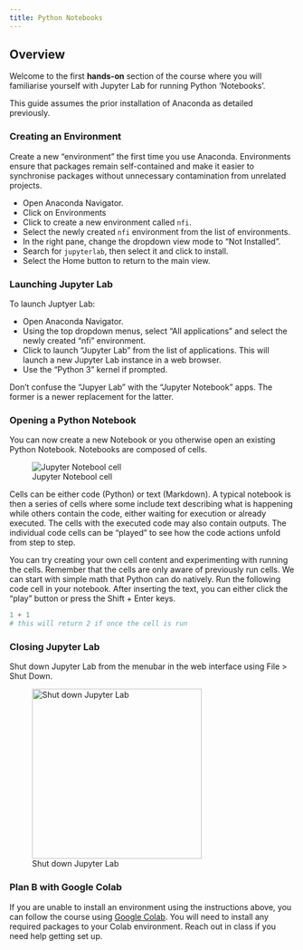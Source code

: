 ```yaml
---
title: Python Notebooks
---
```


## Overview

Welcome to the first **hands-on** section of the course where you will familiarise yourself with Jupyter Lab for running Python 'Notebooks'.

This guide assumes the prior installation of Anaconda as detailed previously.

### Creating an Environment

Create a new "environment" the first time you use Anaconda. Environments ensure that packages remain self-contained and make it easier to synchronise packages without unnecessary contamination from unrelated projects.

- Open Anaconda Navigator.
- Click on Environments
- Click to create a new environment called `nfi`.
- Select the newly created `nfi` environment from the list of environments.
- In the right pane, change the dropdown view mode to "Not Installed".
- Search for `jupyterlab`, then select it and click to install.
- Select the Home button to return to the main view.

### Launching Jupyter Lab

To launch Juptyer Lab:

- Open Anaconda Navigator.
- Using the top dropdown menus, select "All applications" and select the newly created "nfi" environment.
- Click to launch "Jupyter Lab" from the list of applications. This will launch a new Jupyter Lab instance in a web browser.
- Use the "Python 3" kernel if prompted.

::: {.callout-tip}
Don't confuse the "Jupyer Lab" with the "Jupyter Notebook" apps. The former is a newer replacement for the latter.
:::

### Opening a Python Notebook

You can now create a new Notebook or you otherwise open an existing Python Notebook. Notebooks are composed of cells.

![Jupyter Notebool cell](./images/jupyter-cell.png)

Cells can be either code (Python) or text (Markdown). A typical notebook is then a series of cells where some include text describing what is happening while others contain the code, either waiting for execution or already executed. The cells with the executed code may also contain outputs. The individual code cells can be "played" to see how the code actions unfold from step to step.

You can try creating your own cell content and experimenting with running the cells. Remember that the cells are only aware of previously run cells. We can start with simple math that Python can do natively. Run the following code cell in your notebook. After inserting the text, you can either click the “play” button or press the <span class="keystroke">Shift</span> + <span class="keystroke">Enter</span> keys.

```python
1 + 1
# this will return 2 if once the cell is run
```

### Closing Jupyter Lab

Shut down Jupyter Lab from the menubar in the web interface using [File]{.keystroke} > [Shut Down]{.keystroke}.

![Shut down Jupyter Lab](./images/jupyter-shut-down.png){width=300}

### Plan B with Google Colab

If you are unable to install an environment using the instructions above, you can follow the course using [Google Colab](https://colab.research.google.com). You will need to install any required packages to your Colab environment. Reach out in class if you need help getting set up.
